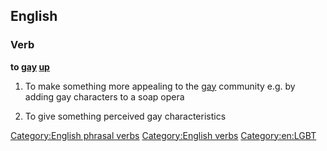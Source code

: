 ==English==

===Verb===
'''to [[gay]] [[up]]'''

# {{colloquial}} To make something more appealing to the [[gay]] community e.g. by adding gay characters to a soap opera
# {{colloquial}} To give something perceived gay characteristics

[[Category:English phrasal verbs]]
[[Category:English verbs]]

[[Category:en:LGBT]]